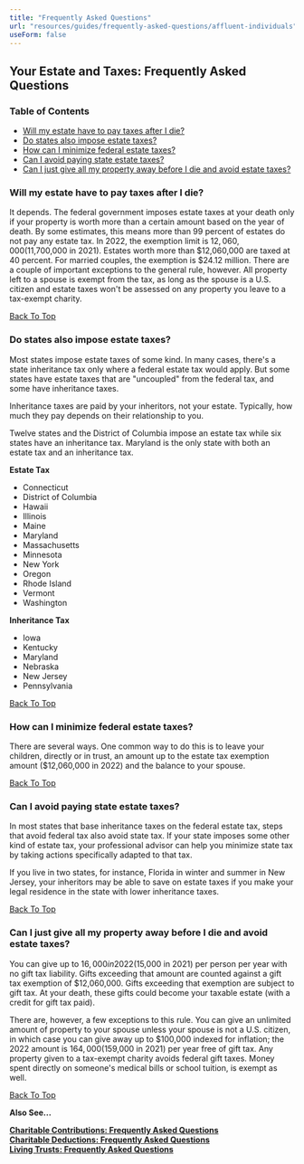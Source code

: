 ```yaml
---
title: "Frequently Asked Questions"
url: "resources/guides/frequently-asked-questions/affluent-individuals"
useForm: false
---
```



Your Estate and Taxes: Frequently Asked Questions
-------------------------------------------------

### Table of Contents

*   [Will my estate have to pay taxes after I die?](#1)
*   [Do states also impose estate taxes?](#2)
*   [How can I minimize federal estate taxes?](#3)
*   [Can I avoid paying state estate taxes?](#4)
*   [Can I just give all my property away before I die and avoid estate taxes?](#5)

### Will my estate have to pay taxes after I die?

It depends. The federal government imposes estate taxes at your death only if your property is worth more than a certain amount based on the year of death. By some estimates, this means more than 99 percent of estates do not pay any estate tax. In 2022, the exemption limit is $12,060,000 ($11,700,000 in 2021). Estates worth more than $12,060,000 are taxed at 40 percent. For married couples, the exemption is $24.12 million. There are a couple of important exceptions to the general rule, however. All property left to a spouse is exempt from the tax, as long as the spouse is a U.S. citizen and estate taxes won't be assessed on any property you leave to a tax-exempt charity.

[Back To Top](#top)

### Do states also impose estate taxes?

Most states impose estate taxes of some kind. In many cases, there's a state inheritance tax only where a federal estate tax would apply. But some states have estate taxes that are "uncoupled" from the federal tax, and some have inheritance taxes.

Inheritance taxes are paid by your inheritors, not your estate. Typically, how much they pay depends on their relationship to you.

Twelve states and the District of Columbia impose an estate tax while six states have an inheritance tax. Maryland is the only state with both an estate tax and an inheritance tax.

**Estate Tax**

*   Connecticut
*   District of Columbia
*   Hawaii
*   Illinois
*   Maine
*   Maryland
*   Massachusetts
*   Minnesota
*   New York
*   Oregon
*   Rhode Island
*   Vermont
*   Washington

**Inheritance Tax**

*   Iowa
*   Kentucky
*   Maryland
*   Nebraska
*   New Jersey
*   Pennsylvania

[Back To Top](#top)

### How can I minimize federal estate taxes?

There are several ways. One common way to do this is to leave your children, directly or in trust, an amount up to the estate tax exemption amount ($12,060,000 in 2022) and the balance to your spouse.

[Back To Top](#top)

### Can I avoid paying state estate taxes?

In most states that base inheritance taxes on the federal estate tax, steps that avoid federal tax also avoid state tax. If your state imposes some other kind of estate tax, your professional advisor can help you minimize state tax by taking actions specifically adapted to that tax.

If you live in two states, for instance, Florida in winter and summer in New Jersey, your inheritors may be able to save on estate taxes if you make your legal residence in the state with lower inheritance taxes.

[Back To Top](#top)

### Can I just give all my property away before I die and avoid estate taxes?

You can give up to $16,000 in 2022 ($15,000 in 2021) per person per year with no gift tax liability. Gifts exceeding that amount are counted against a gift tax exemption of $12,060,000. Gifts exceeding that exemption are subject to gift tax. At your death, these gifts could become your taxable estate (with a credit for gift tax paid).

There are, however, a few exceptions to this rule. You can give an unlimited amount of property to your spouse unless your spouse is not a U.S. citizen, in which case you can give away up to $100,000 indexed for inflation; the 2022 amount is $164,000 ($159,000 in 2021) per year free of gift tax. Any property given to a tax-exempt charity avoids federal gift taxes. Money spent directly on someone's medical bills or school tuition, is exempt as well.

[Back To Top](#top)

**Also See...**

[**Charitable Contributions: Frequently Asked Questions**](/resources/guides/frequently-asked-questions/charitable-contributions-faq)  
[**Charitable Deductions: Frequently Asked Questions**](/resources/guides/frequently-asked-questions/charitable-deductions-faq)   
[**Living Trusts: Frequently Asked Questions**](/resources/guides/frequently-asked-questions/living-trusts-faq)  
